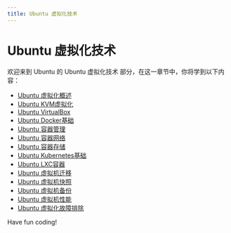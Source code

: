 ```yaml
---
title: Ubuntu 虚拟化技术
---
```


# Ubuntu 虚拟化技术

欢迎来到 Ubuntu 的 Ubuntu 虚拟化技术 部分，在这一章节中，你将学到以下内容：

- [Ubuntu 虚拟化概述](./0-ubuntu-virtualization-overview.mdx)
- [Ubuntu KVM虚拟化](./1-ubuntu-kvm-virtualization.mdx)
- [Ubuntu VirtualBox](./2-ubuntu-virtualbox.mdx)
- [Ubuntu Docker基础](./3-ubuntu-docker-basics.mdx)
- [Ubuntu 容器管理](./4-ubuntu-container-management.mdx)
- [Ubuntu 容器网络](./5-ubuntu-container-network.mdx)
- [Ubuntu 容器存储](./6-ubuntu-container-storage.mdx)
- [Ubuntu Kubernetes基础](./7-ubuntu-kubernetes-basics.mdx)
- [Ubuntu LXC容器](./8-ubuntu-lxc-container.mdx)
- [Ubuntu 虚拟机迁移](./9-ubuntu-virtual-machine-migration.mdx)
- [Ubuntu 虚拟机快照](./10-ubuntu-virtual-machine-snapshot.mdx)
- [Ubuntu 虚拟机备份](./11-ubuntu-virtual-machine-backup.mdx)
- [Ubuntu 虚拟机性能](./12-ubuntu-virtual-machine-performance.mdx)
- [Ubuntu 虚拟化故障排除](./13-ubuntu-virtualization-troubleshooting.mdx)

Have fun coding!